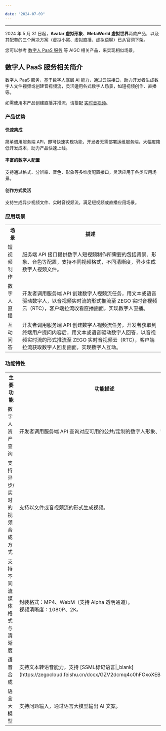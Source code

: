 ```yaml
---

date: "2024-07-09"
---
```


<Title>Avatar、MetaWorld 产品及相关解决方案，下架后的替代方案是什么？</Title>


---

2024 年 5 月 31 日起，**Avatar 虚拟形象**、**MetaWorld 虚拟世界**两款产品，以及其配套的三个解决方案（虚拟小窝、虚拟直播、虚拟语聊）已从官网下架。

您可以参考 [数字人 PaaS 服务](https://doc-zh.zego.im/article/18520) 等 AIGC 相关产品，来实现相似场景。

## 数字人 PaaS 服务相关简介

数字人 PaaS 服务，基于数字人底层 AI 能力，通过云端接口，助力开发者生成数字人文件视频或创建音视频流，灵活适用各式数字人场景，如短视频创作、直播等。

<Note title="说明">


如需使用本产品创建直播并推流，请搭配 [实时音视频](/real-time-video-android-java/introduction/overview)。  

</Note>



### 产品优势

#### 快速集成

简单调用服务端 API，即可快速实现功能，开发者无需部署运维服务端，大幅度降低开发成本，助力产品快速上线。

#### 丰富的数字人配置

支持通过格式、分辨率、音色、形象等多维度配置接口，灵活应用于各类应用场景。

#### 创作方式灵活

支持生成异步视频文件、实时音视频流，满足短视频或直播应用场景。

### 应用场景

<table>
  
<tbody><tr>
<th>场景</th>
<th>描述</th>
</tr>
<tr>
<td>短视频制作</td>
<td>服务端 API 接口提供数字人短视频制作所需要的包括背景、形象、音色等配置，支持不同视频格式，不同清晰度，异步生成数字人视频文件。</td>
</tr>
<tr>
<td>数字人直播</td>
<td>开发者调用服务端 API 创建数字人视频流任务，用文本或语音驱动数字人，以音视频实时流的形式推流至 ZEGO 实时音视频云（RTC），客户端拉流收看直播画面，实现数字人直播。</td>
</tr>
<tr>
<td>互动问答</td>
<td>开发者调用服务端 API 创建数字人视频流任务，开发者获取到终端用户提问内容后，用文本或语音驱动数字人回答，以音视频实时流的形式推流至 ZEGO 实时音视频云（RTC），客户端拉流获取数字人回复画面，实现数字人互动。</td>
</tr>
</tbody></table>

### 功能特性

<table>
  
<tbody><tr>
<th>主要功能</th>
<th>功能描述</th>
</tr>
<tr>
<td>数字人资产查询</td>
<td>开发者调用服务端 API 查询对应可用的公共/定制的数字人形象、音色等。</td>
</tr>
<tr>
<td>支持异步/实时的视频合成方式</td>
<td>支持以文件或音视频流的形式生成视频。</td>
</tr>
<tr>
<td>支持不同流媒体格式与清晰度</td>
<td>封装格式：MP4、WebM（支持 Alpha 透明通道）。<br />视频清晰度：1080P、2K。</td>
</tr>
<tr>
<td>语音合成</td>
<td>支持文本转语音能力，支持 [SSML标记语言|_blank](https://zegocloud.feishu.cn/docx/GZV2dcmq4o0hFOxoXEBcIvdynDb)。</td>
</tr>
<tr>
<td>语言大模型</td>
<td>支持问题输入，通过语言大模型输出 AI 文案。</td>
</tr>
</tbody></table>
